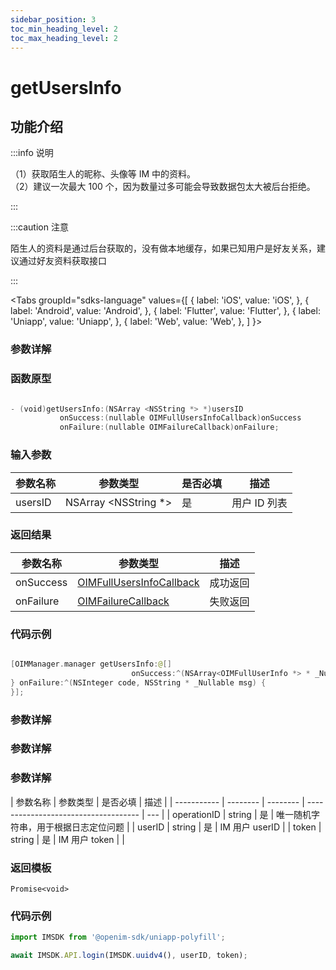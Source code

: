 ```yaml
---
sidebar_position: 3
toc_min_heading_level: 2
toc_max_heading_level: 2
---
```


# getUsersInfo

## 功能介绍

:::info 说明

（1）获取陌生人的昵称、头像等 IM 中的资料。  
（2）建议一次最大 100 个，因为数量过多可能会导致数据包太大被后台拒绝。

:::

:::caution 注意

陌生人的资料是通过后台获取的，没有做本地缓存，如果已知用户是好友关系，建议通过好友资料获取接口

:::

<Tabs
groupId="sdks-language"
values={[
{ label: 'iOS', value: 'iOS', },
{ label: 'Android', value: 'Android', },
{ label: 'Flutter', value: 'Flutter', },
{ label: 'Uniapp', value: 'Uniapp', },
{ label: 'Web', value: 'Web', },
]
}>

<TabItem value="Flutter">

### 参数详解

</TabItem>

<TabItem value="iOS">

### 函数原型

```swift showLineNumbers

- (void)getUsersInfo:(NSArray <NSString *> *)usersID
           onSuccess:(nullable OIMFullUsersInfoCallback)onSuccess
           onFailure:(nullable OIMFailureCallback)onFailure;

```

### 输入参数

| 参数名称 | 参数类型              | 是否必填 | 描述         |
| -------- | --------------------- | -------- | ------------ |
| usersID     | NSArray <NSString \*> | 是       | 用户 ID 列表 |

### 返回结果

| 参数名称  | 参数类型                                                           | 描述     |
| --------- | ------------------------------------------------------------------ | -------- |
| onSuccess | [OIMFullUsersInfoCallback](docs/sdks/Callback/FullUserInfoCallback.mdx) | 成功返回 |
| onFailure | [OIMFailureCallback](docs/sdks/Callback/ErrorCallback.mdx)         | 失败返回 |

### 代码示例

```swift showLineNumbers

[OIMManager.manager getUsersInfo:@[]
                           onSuccess:^(NSArray<OIMFullUserInfo *> * _Nullable userInfos) {
} onFailure:^(NSInteger code, NSString * _Nullable msg) {
}];

```

</TabItem>

<TabItem value="Android">

### 参数详解

</TabItem>

<TabItem value="Web">

### 参数详解

</TabItem>

<TabItem value="Uniapp">

### 参数详解

| 参数名称    | 参数类型 | 是否必填 | 描述                                 |
| ----------- | -------- | -------- | ------------------------------------ | --- |
| operationID | string   | 是       | 唯一随机字符串，用于根据日志定位问题 |
| userID      | string   | 是       | IM 用户 userID                       |
| token       | string   | 是       | IM 用户 token                        |     |

### 返回模板

```
Promise<void>
```

### 代码示例

```js showLineNumbers
import IMSDK from '@openim-sdk/uniapp-polyfill';

await IMSDK.API.login(IMSDK.uuidv4(), userID, token);
```

</TabItem>

</Tabs>
